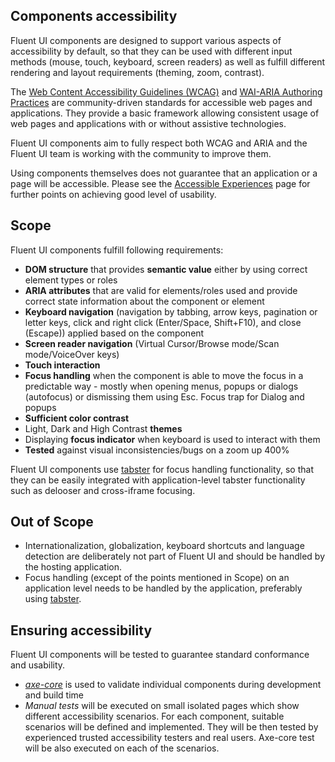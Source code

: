 
<Meta title="Concepts/Developer/Accessibility/Components" />

## Components accessibility

Fluent UI components are designed to support various aspects of accessibility by default, so that they can be used with different input methods (mouse, touch, keyboard, screen readers) as well as fulfill different rendering and layout requirements (theming, zoom, contrast).

The [Web Content Accessibility Guidelines (WCAG)](https://www.w3.org/TR/WCAG21/) and [WAI-ARIA Authoring Practices](https://www.w3.org/TR/wai-aria-practices-1.2/) are community-driven standards for accessible web pages and applications. They provide a basic framework allowing consistent usage of web pages and applications with or without assistive technologies.

Fluent UI components aim to fully respect both WCAG and ARIA and the Fluent UI team is working with the community to improve them.

Using components themselves does not guarantee that an application or a page will be accessible. Please see the [Accessible Experiences](?path=/docs/concepts-developer-accessibility-experiences--page) page for further points on achieving good level of usability.

## Scope

Fluent UI components fulfill following requirements:

- **DOM structure** that provides **semantic value** either by using correct element types or roles
- **ARIA attributes** that are valid for elements/roles used and provide correct state information about the component or element
- **Keyboard navigation** (navigation by tabbing, arrow keys, pagination or letter keys, click and right click (Enter/Space, Shift+F10), and close (Escape)) applied based on the component
- **Screen reader navigation** (Virtual Cursor/Browse mode/Scan mode/VoiceOver keys)
- **Touch interaction**
- **Focus handling** when the component is able to move the focus in a predictable way - mostly when opening menus, popups or dialogs (autofocus) or dismissing them using Esc. Focus trap for Dialog and popups
- **Sufficient color contrast**
- Light, Dark and High Contrast **themes**
- Displaying **focus indicator** when keyboard is used to interact with them
- **Tested** against visual inconsistencies/bugs on a zoom up 400%

Fluent UI components use [tabster](https://github.com/microsoft/tabster) for focus handling functionality, so that they can be easily integrated with application-level tabster functionality such as delooser and cross-iframe focusing.

## Out of Scope

- Internationalization, globalization, keyboard shortcuts and language detection are deliberately not part of Fluent UI and should be handled by the hosting application.
- Focus handling (except of the points mentioned in Scope) on an application level needs to be handled by the application, preferably using [tabster](https://github.com/microsoft/tabster).

## Ensuring accessibility

Fluent UI components will be tested to guarantee standard conformance and usability.

- _[axe-core](https://github.com/dequelabs/axe-core)_ is used to validate individual components during development and build time
- _Manual tests_ will be executed on <ScenariosListLink>small isolated pages</ScenariosListLink> which show different accessibility scenarios. For each component, suitable scenarios will be defined and implemented. They will be then tested by experienced trusted accessibility testers and real users.
  Axe-core test will be also executed on each of the scenarios.
